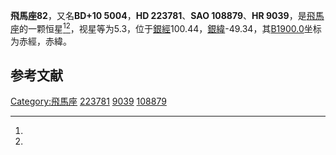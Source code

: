 {{Starbox begin
| name = 飛馬座82
}}
{{Starbox observe
| epoch = [[J2000.0|J2000.0]]
| constell = [[飛馬座|飛馬座]]<ref name=SIMBAD>{{cite web
 | url=http://simbad.u-strasbg.fr/simbad/sim-id?Ident=HR+9039
 | title=Pulsating variable Star
 | publisher=Centre de Données astronomiques de Strasbourg
 | work=SIMBAD
 | accessdate=2012-07-13
 | archive-date=2016-03-16
 | archive-url=https://web.archive.org/web/20160316173106/http://simbad.u-strasbg.fr/simbad/sim-id?Ident=HR+9039
 | dead-url=no
 }}</ref><ref name=DATA>{{cite web
 | url=http://vizier.u-strasbg.fr/viz-bin/VizieR-5?-out.add=.&-source=5050&-corr=PK=HR&-out.max=9999&HR=9039
 | title=VizieR Detailed Page
 | accessdate=2012-07-13
 | archive-date=2016-03-05
 | archive-url=https://web.archive.org/web/20160305044828/http://vizier.u-strasbg.fr/viz-bin/VizieR-5?-out.add=.&-source=5050&-corr=PK=HR&-out.max=9999&HR=9039
 | dead-url=no
 }}</ref>
| 星官 = 
| ra = {{RA|23|52|37.1}}<ref name=SIMBAD /><ref name=DATA />
| dec = {{DEC|+10|56|51}}<ref name=SIMBAD /><ref name=DATA />
| appmag_v = 5.3<ref name=SIMBAD /><ref name=DATA />
}}
{{Starbox character
| class = A4Vn<ref name=SIMBAD /><ref name=DATA />
| b-v = 0.18<ref name=SIMBAD /><ref name=DATA />
| u-b = 0.09<ref name=SIMBAD /><ref name=DATA />
| r-i = <ref name=SIMBAD /><ref name=DATA />
| variable = 
}}
{{Starbox astrometry
| radial_v = 0.09
| prop_mo_ra = -3
| parallax = 0.018
| p_error = 
}}
{{Starbox catalog
| names =BD+10 5004，[[SAO星表|SAO]] 108879，[[HD星表|HD]] 223781，[[HR星表|HR]] 9039}}
{{Starbox reference |Simbad=HR+9039}}
{{Starbox end}}

'''飛馬座82'''，又名'''BD+10 5004'''，'''HD 223781'''、'''SAO 108879'''、'''HR 9039'''，是[[飛馬座|飛馬座]]的一颗恒星<ref name=SIMBAD /><ref name=DATA />，视星等为5.3，位于[[銀道座標系|銀經]]100.44，[[銀道座標系|銀緯]]-49.34，其[[B1900.0|B1900.0]]坐标为赤經{{RA|23|47|31}}，赤緯{{DEC|+10|-49.34|28}}。

== 参考文献 ==
{{reflist}}

{{飞马座恒星}}

[[Category:飛馬座|Category:飛馬座]]
[[Category:HD和HDE天體|223781]]
[[Category:HR天體|9039]]
[[Category:SAO天體|108879]]


{{star-stub}}
